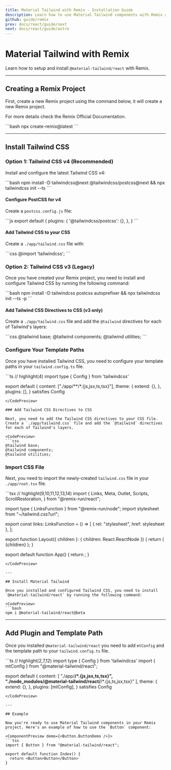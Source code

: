 ```yaml
---
title: Material Tailwind with Remix - Installation Guide
description: Learn how to use Material Tailwind components with Remix and Tailwind CSS to easily create elegant and flexible pages.
github: guide/remix
prev: docs/react/guide/next
next: docs/react/guide/astro
---
```


# Material Tailwind with Remix

Learn how to setup and install `@material-tailwind/react` with Remix.

---

## Creating a Remix Project

First, create a new Remix project using the command below, it will create a new Remix project.

For more details check the <Link href="https://remix.run/docs/en/main/start/quickstart?ref=material-tailwind" target="_blank">Remix Official Documentation</Link>.

<CodePreview>
```bash
npx create-remix@latest
```
</CodePreview>

---

## Install Tailwind CSS

### Option 1: Tailwind CSS v4 (Recommended)

Install and configure the latest Tailwind CSS v4:

<CodePreview>
```bash
npm install -D tailwindcss@next @tailwindcss/postcss@next && npx tailwindcss init --ts
```
</CodePreview>

#### Configure PostCSS for v4

Create a `postcss.config.js` file:

<CodePreview>
```js
export default {
  plugins: {
    '@tailwindcss/postcss': {},
  },
}
```
</CodePreview>

#### Add Tailwind CSS to your CSS

Create a `./app/tailwind.css` file with:

<CodePreview>
```css
@import 'tailwindcss';
```
</CodePreview>

### Option 2: Tailwind CSS v3 (Legacy)

Once you have created your Remix project, you need to install and configure Tailwind CSS by running the following command:

<CodePreview>
```bash
npm install -D tailwindcss postcss autoprefixer && npx tailwindcss init --ts -p
```
</CodePreview>

#### Add Tailwind CSS Directives to CSS (v3 only)

Create a `./app/tailwind.css` file and add the `@tailwind` directives for each of Tailwind's layers:

<CodePreview>
```css
@tailwind base;
@tailwind components;
@tailwind utilities;
```
</CodePreview>

### Configure Your Template Paths

Once you have installed Tailwind CSS, you need to configure your template paths in your `tailwind.config.ts` file.

<CodePreview>
```ts
// highlight(4)
import type { Config } from 'tailwindcss'

export default {
  content: ["./app/**/*.{js,jsx,ts,tsx}"],
  theme: {
    extend: {},
  },
  plugins: [],
} satisfies Config
```
</CodePreview>

### Add Tailwind CSS Directives to CSS

Next, you need to add the Tailwind CSS directives to your CSS file. Create a `./app/tailwind.css` file and add the `@tailwind` directives for each of Tailwind's layers.

<CodePreview>
```css
@tailwind base;
@tailwind components;
@tailwind utilities;
```
</CodePreview>

### Import CSS File

Next, you need to import the newly-created `tailwind.css` file in your `./app/root.tsx` file.

<CodePreview>
```tsx
// highlight(9,10,11,12,13,14)
import {
  Links,
  Meta,
  Outlet,
  Scripts,
  ScrollRestoration,
} from "@remix-run/react";

import type { LinksFunction } from "@remix-run/node";
import stylesheet from "~/tailwind.css?url";

export const links: LinksFunction = () => [
  { rel: "stylesheet", href: stylesheet },
];

export function Layout({ children }: { children: React.ReactNode }) {
  return (
    <html lang="en">
      <head>
        <meta charSet="utf-8" />
        <meta name="viewport" content="width=device-width, initial-scale=1" />
        <Meta />
        <Links />
      </head>
      <body>
        {children}
        <ScrollRestoration />
        <Scripts />
      </body>
    </html>
  );
}

export default function App() {
  return <Outlet />;
}
```
</CodePreview>

---

## Install Material Tailwind

Once you installed and configured Tailwind CSS, you need to install `@material-tailwind/react` by running the following command:

<CodePreview>
```bash
npm i @material-tailwind/react@beta
```
</CodePreview>

---

## Add Plugin and Template Path

Once you installed `@material-tailwind/react` you need to add `mtConfig` and the template path to your `tailwind.config.ts` file.

<CodePreview>
```ts
// highlight(2,7,12)
import type { Config } from 'tailwindcss'
import { mtConfig } from "@material-tailwind/react";

export default {
  content: [
    "./app/**/*.{js,jsx,ts,tsx}",
    "./node_modules/@material-tailwind/react/**/*.{js,ts,jsx,tsx}"
  ],
  theme: {
    extend: {},
  },
  plugins: [mtConfig],
} satisfies Config
```
</CodePreview>

---

## Example

Now you're ready to use Material Tailwind components in your Remix project. Here's an example of how to use the `Button` component:

<ComponentPreview demo={<Button.ButtonDemo />}>
```tsx
import { Button } from "@material-tailwind/react";

export default function Index() {
  return <Button>Button</Button>
}
```
</ComponentPreview>